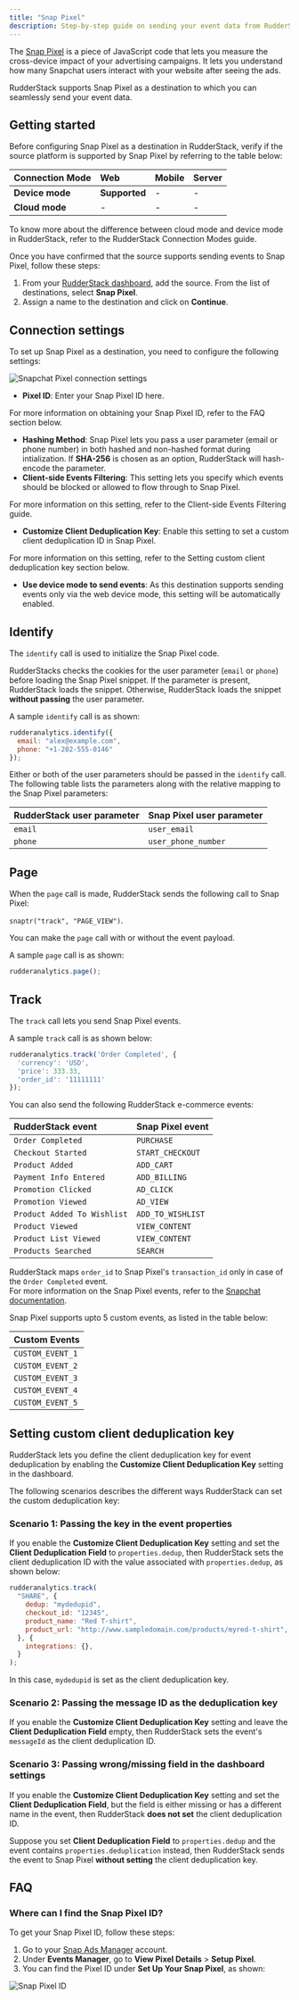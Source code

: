 ```yaml
---
title: "Snap Pixel"
description: Step-by-step guide on sending your event data from RudderStack to Snap Pixel.
---
```


The [Snap Pixel](https://ads.snapchat.com/) is a piece of JavaScript code that lets you measure the cross-device impact of your advertising campaigns. It lets you understand how many Snapchat users interact with your website after seeing the ads.

RudderStack supports Snap Pixel as a destination to which you can seamlessly send your event data.

## Getting started

Before configuring Snap Pixel as a destination in RudderStack, verify if the source platform is supported by Snap Pixel by referring to the table below:

| **Connection Mode** | **Web** | **Mobile** | **Server** |
| :--- | :--- | :--- | :--- |
| **Device mode** | **Supported** | - | - |
| **Cloud mode** | - | - | - |

<div class="infoBlock">
To know more about the difference between cloud mode and device mode in RudderStack, refer to the <Link to="/destinations/rudderstack-connection-modes/">RudderStack Connection Modes</Link> guide.
</div>

Once you have confirmed that the source supports sending events to Snap Pixel, follow these steps:

1. From your [RudderStack dashboard](https://app.rudderstack.com/), add the source. From the list of destinations, select **Snap Pixel**.
2. Assign a name to the destination and click on **Continue**.

## Connection settings

To set up Snap Pixel as a destination, you need to configure the following settings:

<img src="../../assets/event-stream-destinations/snap-pixel-connection-settings.png" alt="Snapchat Pixel connection settings" />

- **Pixel ID**: Enter your Snap Pixel ID here.

<div class="infoBlock">
For more information on obtaining your Snap Pixel ID, refer to the <Link to="#faq">FAQ</Link> section below.
</div>

- **Hashing Method**: Snap Pixel lets you pass a user parameter \(email or phone number\) in both hashed and non-hashed format during intialization. If **SHA-256** is chosen as an option, RudderStack will hash-encode the parameter.
- **Client-side Events Filtering**: This setting lets you specify which events should be blocked or allowed to flow through to Snap Pixel.

<div class="infoBlock">
For more information on this setting, refer to the <Link to="https://www.rudderstack.com/docs/sources/sdks/event-filtering/">Client-side Events Filtering</Link> guide.
</div>

- **Customize Client Deduplication Key**: Enable this setting to set a custom client deduplication ID in Snap Pixel.

<div class="infoBlock">
For more information on this setting, refer to the <Link to="#setting-custom-client-deduplication-key">Setting custom client deduplication key</Link> section below.
</div>

- **Use device mode to send events**: As this destination supports sending events only via the <Link to="/destinations/rudderstack-connection-modes/#device-mode">web device mode</Link>, this setting will be automatically enabled.

## Identify

The <Link to="/event-spec/standard-events/identify/">`identify`</Link> call is used to initialize the Snap Pixel code.

RudderStacks checks the cookies for the user parameter (`email` or `phone`) before loading the Snap Pixel snippet. If the parameter is present, RudderStack loads the snippet. Otherwise, RudderStack loads the snippet **without passing** the user parameter.

A sample `identify` call is as shown:

```javascript
rudderanalytics.identify({
  email: "alex@example.com",
  phone: "+1-202-555-0146"
});   
```

Either or both of the user parameters should be passed in the `identify` call. The following table lists the parameters along with the relative mapping to the Snap Pixel parameters:

| **RudderStack user parameter** | **Snap Pixel user parameter** |
| :--- | :--- |
| `email` | `user_email` |
| `phone` | `user_phone_number` |

## Page

When the <Link to="/event-spec/standard-events/page/">`page`</Link> call is made, RudderStack sends the following call to Snap Pixel:

`snaptr("track", "PAGE_VIEW")`.

You can make the `page` call with or without the event payload.

A sample `page` call is as shown:

```javascript
rudderanalytics.page();
```

## Track

The <Link to="/event-spec/standard-events/track/">`track`</Link> call lets you send Snap Pixel events.

A sample `track` call is as shown below:

```javascript
rudderanalytics.track('Order Completed', {
  'currency': 'USD',
  'price': 333.33,
  'order_id': '11111111'
});
```

You can also send the following <Link to="/event-spec/ecommerce-events-spec/">RudderStack e-commerce events</Link>:

| **RudderStack event** | **Snap Pixel event** |
| :--- | :--- |
| `Order Completed` | `PURCHASE` |
| `Checkout Started` | `START_CHECKOUT` |
| `Product Added` | `ADD_CART` |
| `Payment Info Entered` | `ADD_BILLING` |
| `Promotion Clicked` | `AD_CLICK` |
| `Promotion Viewed` | `AD_VIEW` |
| `Product Added To Wishlist` | `ADD_TO_WISHLIST` |
| `Product Viewed` | `VIEW_CONTENT` |
| `Product List Viewed` | `VIEW_CONTENT` |
| `Products Searched` | `SEARCH` |

<div class="warningBlock">
RudderStack maps <code class="inline-code">order_id</code> to Snap Pixel's <code class="inline-code">transaction_id</code> only in case of the <code class="inline-code">Order Completed</code> event.  
</div>

<div class="infoBlock">
For more information on the Snap Pixel events, refer to the <a href="https://businesshelp.snapchat.com/s/article/pixel-website-install?language=en_US">Snapchat documentation</a>.
</div>

Snap Pixel supports upto 5 custom events, as listed in the table below:

| **Custom Events** |
| :--- |
| `CUSTOM_EVENT_1` |
| `CUSTOM_EVENT_2` |
| `CUSTOM_EVENT_3` |
| `CUSTOM_EVENT_4` |
| `CUSTOM_EVENT_5` |

## Setting custom client deduplication key

RudderStack lets you define the client deduplication key for event deduplication by enabling the **Customize Client Deduplication Key** setting in the dashboard. 

The following scenarios describes the different ways RudderStack can set the custom deduplication key:

### Scenario 1: Passing the key in the event properties

If you enable the **Customize Client Deduplication Key** setting and set the **Client Deduplication Field** to `properties.dedup`, then RudderStack sets the client deduplication ID with the value associated with `properties.dedup`, as shown below:

```javascript
rudderanalytics.track(
  "SHARE", {
    dedup: "mydedupid",
    checkout_id: "12345",
    product_name: "Red T-shirt",
    product_url: "http://www.sampledomain.com/products/myred-t-shirt",
  }, {
    integrations: {},
  }
);
```

In this case, `mydedupid` is set as the client deduplication key.

### Scenario 2: Passing the message ID as the deduplication key

If you enable the **Customize Client Deduplication Key** setting and leave the **Client Deduplication Field** empty, then RudderStack sets the event's `messageId` as the client deduplication ID.

### Scenario 3: Passing wrong/missing field in the dashboard settings

If you enable the **Customize Client Deduplication Key** setting and set the **Client Deduplication Field**, but the field is either missing or has a different name in the event, then RudderStack **does not set** the client deduplication ID.

Suppose you set **Client Deduplication Field** to `properties.dedup` and the event contains `properties.deduplication` instead, then RudderStack sends the event to Snap Pixel **without setting** the client deduplication key.

## FAQ

### Where can I find the Snap Pixel ID?

To get your Snap Pixel ID, follow these steps:

1. Go to your [Snap Ads Manager](https://ads.snapchat.com/) account. 
2. Under **Events Manager**, go to **View Pixel Details** > **Setup Pixel**. 
3. You can find the Pixel ID under **Set Up Your Snap Pixel**, as shown:

<img src="../../assets/event-stream-destinations/snap-pixel-id.png" alt="Snap Pixel ID" />